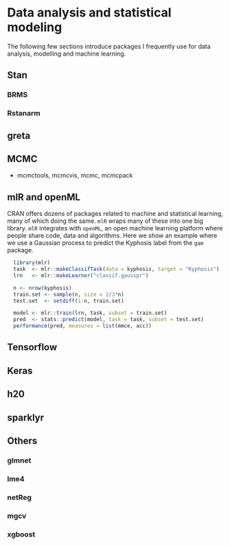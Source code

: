 # Data analysis and statistical modeling

The following few sections introduce packages I frequently use for data analysis, modelling and machine learning.

## Stan

### BRMS

### Rstanarm

## greta

## MCMC

-  mcmctools, mcmcvis, mcmc, mcmcpack

## mlR and openML

CRAN offers dozens of packages related to machine and statistical learning, many of which doing the same. `mlR` wraps many of these into one big library.
`mlR` integrates with `openML`, an open machine learning platform where people share code, data and algorithms. Here we show an example where we use a Gaussian process to predict the Kyphosis label from the `gam` package.

```r
  library(mlr)
  task  <- mlr::makeClassifTask(data = kyphosis, target = "Kyphosis")
  lrn   <- mlr::makeLearner("classif.gausspr")

  n <- nrow(kyphosis)
  train.set <- sample(n, size = 2/3*n)
  test.set  <- setdiff(1:n, train.set)

  model <- mlr::train(lrn, task, subset = train.set)
  pred  <- stats::predict(model, task = task, subset = test.set)
  performance(pred, measures = list(mmce, acc))
```

## Tensorflow

## Keras

## h20

## sparklyr

## Others

### glmnet

### lme4

### netReg

### mgcv

### xgboost
